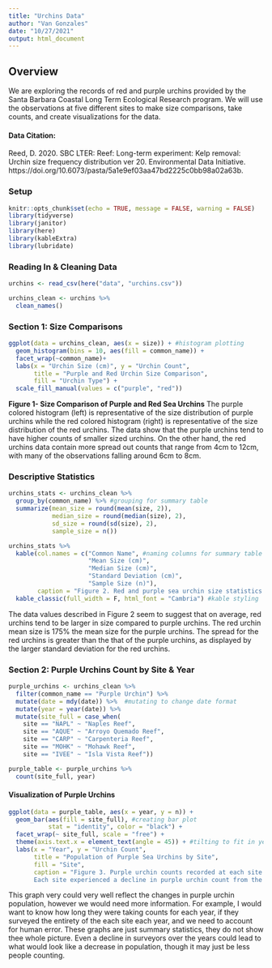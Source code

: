 ```yaml
---
title: "Urchins Data"
author: "Van Gonzales"
date: "10/27/2021"
output: html_document
---
```

## Overview 
We are exploring the records of red and purple urchins provided by the Santa Barbara Coastal Long Term Ecological Research program. We will use the observations at five different sites to make size comparisons, take counts, and create visualizations for the data.

#### Data Citation: 
Reed, D. 2020. SBC LTER: Reef: Long-term experiment: Kelp removal: Urchin size frequency distribution ver 20. Environmental Data Initiative. https://doi.org/10.6073/pasta/5a1e9ef03aa47bd2225c0bb98a02a63b. 

### Setup
```r
knitr::opts_chunk$set(echo = TRUE, message = FALSE, warning = FALSE)
library(tidyverse)
library(janitor)
library(here)
library(kableExtra)
library(lubridate)

```

### Reading In & Cleaning Data
```r
urchins <- read_csv(here("data", "urchins.csv"))

urchins_clean <- urchins %>% 
  clean_names()
```

### Section 1: Size Comparisons 
```r
ggplot(data = urchins_clean, aes(x = size)) + #histogram plotting
  geom_histogram(bins = 10, aes(fill = common_name)) +
  facet_wrap(~common_name)+
  labs(x = "Urchin Size (cm)", y = "Urchin Count", 
       title = "Purple and Red Urchin Size Comparison", 
       fill = "Urchin Type") +
  scale_fill_manual(values = c("purple", "red"))
```
**Figure 1- Size Comparison of Purple and Red Sea Urchins** 
The purple colored histogram (left) is representative of the size distribution of purple urchins while the red colored histogram (right) is representative of the size distribution of the red urchins. The data show that the purple urchins tend to have higher counts of smaller sized urchins. On the other hand, the red urchins data contain more spread out counts that range from 4cm to 12cm, with many of the observations falling around 6cm to 8cm.

### Descriptive Statistics
```r
urchins_stats <- urchins_clean %>% 
  group_by(common_name) %>% #grouping for summary table
  summarize(mean_size = round(mean(size, 2)),
            median_size = round(median(size), 2),
            sd_size = round(sd(size), 2),
            sample_size = n())

urchins_stats %>% 
  kable(col.names = c("Common Name", #naming columns for summary table
                      "Mean Size (cm)",
                      "Median Size (cm)",
                      "Standard Deviation (cm)",
                      "Sample Size (n)"), 
        caption = "Figure 2. Red and purple sea urchin size statistics. The mean and median sizes of each urchin type were calculated, along with the standard deviation. The sample size for each was also included.") %>% 
  kable_classic(full_width = F, html_font = "Cambria") #kable styling


```

The data values described in Figure 2 seem to suggest that on average, red urchins tend to be larger in size compared to purple urchins. The red urchin mean size is 175% the mean size for the purple urchins. The spread for the red urchins is greater than the that of the purple urchins, as displayed by the larger standard deviation for the red urchins.

### Section 2: Purple Urchins Count by Site & Year
```r
purple_urchins <- urchins_clean %>% 
  filter(common_name == "Purple Urchin") %>% 
  mutate(date = mdy(date)) %>%  #mutating to change date format
  mutate(year = year(date)) %>% 
  mutate(site_full = case_when(
    site == "NAPL" ~ "Naples Reef",
    site == "AQUE" ~ "Arroyo Quemado Reef",
    site == "CARP" ~ "Carpenteria Reef",
    site == "MOHK" ~ "Mohawk Reef",
    site == "IVEE" ~ "Isla Vista Reef"))
```

```r
purple_table <- purple_urchins %>% 
  count(site_full, year)
```

#### Visualization of Purple Urchins
```r
ggplot(data = purple_table, aes(x = year, y = n)) +
  geom_bar(aes(fill = site_full), #creating bar plot
           stat = "identity", color = "black") +
  facet_wrap(~ site_full, scale = "free") +
  theme(axis.text.x = element_text(angle = 45)) + #tilting to fit in years
  labs(x = "Year", y = "Urchin Count",
       title = "Population of Purple Sea Urchins by Site",
       fill = "Site",
       caption = "Figure 3. Purple urchin counts recorded at each site over time. 
       Each site experienced a decline in purple urchin count from the year 2008 to 2020.")
```
This graph very could very well reflect the changes in purple urchin population, however we would need more information. For example, I would want to know how long they were taking counts for each year, if they surveyed the entirety of the each site each year, and we need to account for human error. These graphs are just summary statistics, they do not show thee whole picture. Even a decline in surveyors over the years could lead to what would look like a decrease in population, though it may just be less people counting. 







